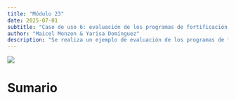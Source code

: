 ```yaml
---
title: "Módulo 23"
date: 2025-07-01
subtitle: "Caso de uso 6: evaluación de los programas de fortificación utilizando el sistema de evaluación de programas de fortificación a gran escala de WFP-LACRO a apartir de indicadores selecionados."
author: "Maicel Monzon & Yarisa Domínguez"
description: "Se realiza un ejemplo de evaluación de los programas de fortificación utilizando el sistema de evaluación de programas de fortificación a gran escala de WFP-LACRO a apartir de indicadores selecionados"
---
```


![](/static/images/modulo15.png){fig-align="center"}

# Sumario
